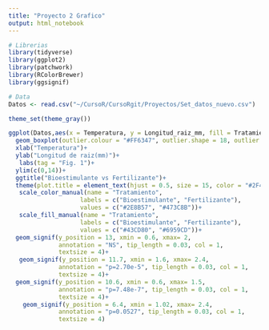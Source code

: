 ```yaml
---
title: "Proyecto 2 Grafico"
output: html_notebook
---
```


```r
# Librerias
library(tidyverse)
library(ggplot2)
library(patchwork)
library(RColorBrewer)
library(ggsignif)

# Data
Datos <- read.csv("~/CursoR/CursoRgit/Proyectos/Set_datos_nuevo.csv")

```

```r
theme_set(theme_gray())

ggplot(Datos,aes(x = Temperatura, y = Longitud_raiz_mm, fill = Tratamiento, color = Tratamiento))+
  geom_boxplot(outlier.colour = "#FF6347", outlier.shape = 18, outlier.size = 3)+
  xlab("Temperatura")+
  ylab("Longitud de raiz(mm)")+
   labs(tag = "Fig. 1")+
  ylim(c(0,14))+
  ggtitle("Bioestimulante vs Fertilizante")+
  theme(plot.title = element_text(hjust = 0.5, size = 15, color = "#2F4F4F", face = "bold"), axis.text.x = element_text(vjust = 0.6, hjust = 0.6, size = 9), axis.text.y = element_text(vjust = 0.4, hjust = 0.6, size = 9))+
   scale_color_manual(name = "Tratamiento",
                    labels = c("Bioestimulante", "Fertilizante"),
                    values = c("#2E8B57", "#473C8B"))+
   scale_fill_manual(name = "Tratamiento",
                    labels = c("Bioestimulante", "Fertilizante"),
                    values = c("#43CD80", "#6959CD"))+
  geom_signif(y_position = 13, xmin = 0.6, xmax= 2, 
              annotation = "NS", tip_length = 0.03, col = 1, 
              textsize = 4)+
   geom_signif(y_position = 11.7, xmin = 1.6, xmax= 2.4, 
              annotation = "p=2.70e-5", tip_length = 0.03, col = 1,
              textsize = 4)+
  geom_signif(y_position = 10.6, xmin = 0.6, xmax= 1.5, 
              annotation = "p=7.48e-7", tip_length = 0.03, col = 1,
              textsize = 4)+
    geom_signif(y_position = 6.4, xmin = 1.02, xmax= 2.4, 
              annotation = "p=0.0527", tip_length = 0.03, col = 1,
              textsize = 4)

```

